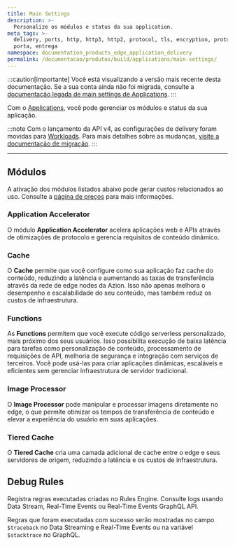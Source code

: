 ```yaml
---
title: Main Settings
description: >-
  Personalize os módulos e status da sua application.
meta_tags: >-
  delivery, ports, http, http3, http2, protocol, tls, encryption, protocolo,
  porta, entrega
namespace: documentation_products_edge_application_delivery
permalink: /documentacao/produtos/build/applications/main-settings/
---
```


<Apiv4Rollout />


:::caution[importante]
Você está visualizando a versão mais recente desta documentação. Se a sua conta ainda não foi migrada, consulte a [documentação legada de main settings de Applications](/pt-br/documentacao/produtos/build/edge-application/main-settings/v3/).
:::

Com o [Applications](/pt-br/documentacao/produtos/build/applications/), você pode gerenciar os módulos e status da sua aplicação.

:::note
Com o lançamento da API v4, as configurações de delivery foram movidas para [Workloads](/pt-br/documentacao/produtos/secure/workloads/). Para mais detalhes sobre as mudanças, [visite a documentação de migração](/pt-br/documentacao/produtos/api-v4-migration/#workloads).
:::

---

## Módulos

A ativação dos módulos listados abaixo pode gerar custos relacionados ao uso. Consulte a [página de preços](https://www.azion.com/pt-br/precos/) para mais informações.

### Application Accelerator

O módulo **Application Accelerator** acelera aplicações web e APIs através de otimizações de protocolo e gerencia requisitos de conteúdo dinâmico.

<LinkButton link="  " label="Saiba mais sobre Application Accelerator" />

### Cache

O **Cache** permite que você configure como sua aplicação faz cache do conteúdo, reduzindo a latência e aumentando as taxas de transferência através da rede de edge nodes da Azion. Isso não apenas melhora o desempenho e escalabilidade do seu conteúdo, mas também reduz os custos de infraestrutura.

<LinkButton link="/pt-br/documentacao/produtos/build/applications/cache/" label="Saiba mais sobre Cache" />

### Functions

As **Functions** permitem que você execute código serverless personalizado, mais próximo dos seus usuários. Isso possibilita execução de baixa latência para tarefas como personalização de conteúdo, processamento de requisições de API, melhoria de segurança e integração com serviços de terceiros. Você pode usá-las para criar aplicações dinâmicas, escaláveis e eficientes sem gerenciar infraestrutura de servidor tradicional.

<LinkButton link="/pt-br/documentacao/produtos/build/applications/functions/" label="Saiba mais sobre Functions" />

### Image Processor

O **Image Processor** pode manipular e processar imagens diretamente no edge, o que permite otimizar os tempos de transferência de conteúdo e elevar a experiência do usuário em suas aplicações.

<LinkButton link="/pt-br/documentacao/produtos/build/applications/image-processor/" label="Saiba mais sobre Image Processor" />

### Tiered Cache

O **Tiered Cache** cria uma camada adicional de cache entre o edge e seus servidores de origem, reduzindo a latência e os custos de infraestrutura.

<LinkButton link="/pt-br/documentacao/produtos/build/applications/cache/tiered-cache/" label="Saiba mais sobre Tiered Cache" />

## Debug Rules

Registra regras executadas criadas no Rules Engine. Consulte logs usando Data Stream, Real-Time Events ou Real-Time Events GraphQL API.

Regras que foram executadas com sucesso serão mostradas no campo `$traceback` no Data Streaming e Real-Time Events ou na variável `$stacktrace` no GraphQL.